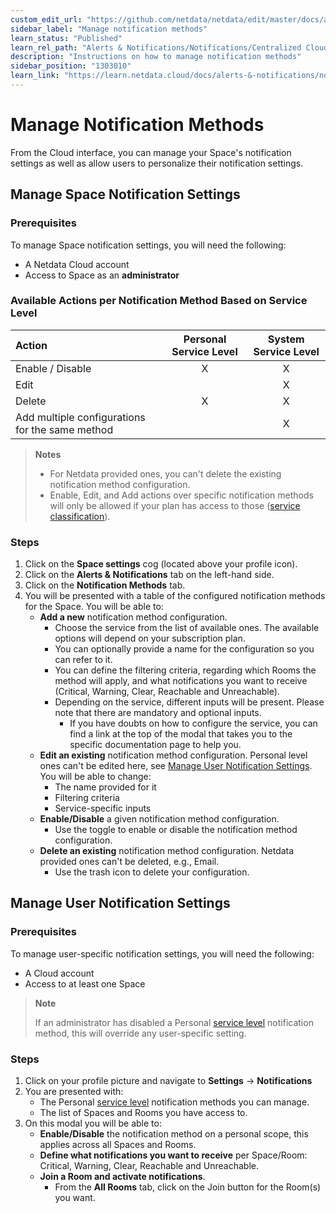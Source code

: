 ```yaml
---
custom_edit_url: "https://github.com/netdata/netdata/edit/master/docs/alerts-and-notifications/notifications/centralized-cloud-notifications/manage-notification-methods.md"
sidebar_label: "Manage notification methods"
learn_status: "Published"
learn_rel_path: "Alerts & Notifications/Notifications/Centralized Cloud Notifications"
description: "Instructions on how to manage notification methods"
sidebar_position: "1303010"
learn_link: "https://learn.netdata.cloud/docs/alerts-&-notifications/notifications/centralized-cloud-notifications/manage-notification-methods"
---
```


# Manage Notification Methods

From the Cloud interface, you can manage your Space's notification settings as well as allow users to personalize their notification settings.

## Manage Space Notification Settings

### Prerequisites

To manage Space notification settings, you will need the following:

- A Netdata Cloud account
- Access to Space as an **administrator**

### Available Actions per Notification Method Based on Service Level

| **Action**                                      | **Personal Service Level** | **System Service Level** |
|:------------------------------------------------|:--------------------------:|:------------------------:|
| Enable / Disable                                |             X              |            X             |
| Edit                                            |                            |            X             |
| Delete                                          |             X              |            X             |
| Add multiple configurations for the same method |                            |            X             |

> **Notes**
>
> - For Netdata provided ones, you can't delete the existing notification method configuration.
> - Enable, Edit, and Add actions over specific notification methods will only be allowed if your plan has access to those ([service classification](/docs/alerts-&-notifications/notifications/centralized-cloud-notifications/centralized-cloud-notifications-reference#service-classification)).

### Steps

1. Click on the **Space settings** cog (located above your profile icon).
2. Click on the **Alerts & Notifications** tab on the left-hand side.
3. Click on the **Notification Methods** tab.
4. You will be presented with a table of the configured notification methods for the Space. You will be able to:
    - **Add a new** notification method configuration.
        - Choose the service from the list of available ones. The available options will depend on your subscription plan.
        - You can optionally provide a name for the configuration so you can refer to it.
        - You can define the filtering criteria, regarding which Rooms the method will apply, and what notifications you want to receive (Critical, Warning, Clear, Reachable and Unreachable).
        - Depending on the service, different inputs will be present. Please note that there are mandatory and optional inputs.
            - If you have doubts on how to configure the service, you can find a link at the top of the modal that takes you to the specific documentation page to help you.
    - **Edit an existing** notification method configuration. Personal level ones can't be edited here, see [Manage User Notification Settings](#manage-user-notification-settings). You will be able to change:
        - The name provided for it
        - Filtering criteria
        - Service-specific inputs
    - **Enable/Disable** a given notification method configuration.
        - Use the toggle to enable or disable the notification method configuration.
    - **Delete an existing** notification method configuration. Netdata provided ones can't be deleted, e.g., Email.
        - Use the trash icon to delete your configuration.

## Manage User Notification Settings

### Prerequisites

To manage user-specific notification settings, you will need the following:

- A Cloud account
- Access to at least one Space

> **Note**
>
> If an administrator has disabled a Personal [service level](/docs/alerts-&-notifications/notifications/centralized-cloud-notifications/centralized-cloud-notifications-reference#service-level) notification method, this will override any user-specific setting.

### Steps

1. Click on your profile picture and navigate to **Settings** -> **Notifications**
2. You are presented with:
    - The Personal [service level](/docs/alerts-&-notifications/notifications/centralized-cloud-notifications/centralized-cloud-notifications-reference#service-level) notification methods you can manage.
    - The list of Spaces and Rooms you have access to.
3. On this modal you will be able to:
    - **Enable/Disable** the notification method on a personal scope, this applies across all Spaces and Rooms.
    - **Define what notifications you want to receive** per Space/Room: Critical, Warning, Clear, Reachable and Unreachable.
    - **Join a Room and activate notifications**.
        - From the **All Rooms** tab, click on the Join button for the Room(s) you want.
